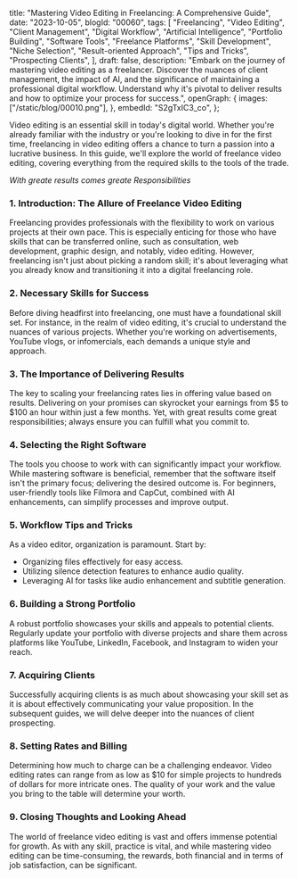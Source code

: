  title: "Mastering Video Editing in Freelancing: A Comprehensive Guide",
 date: "2023-10-05",
 blogId: "00060",
 tags: [
  "Freelancing",
  "Video Editing",
  "Client Management",
  "Digital Workflow",
  "Artificial Intelligence",
  "Portfolio Building",
  "Software Tools",
  "Freelance Platforms",
  "Skill Development",
  "Niche Selection",
  "Result-oriented Approach",
  "Tips and Tricks",
  "Prospecting Clients",
 ],
 draft: false,
 description:
  "Embark on the journey of mastering video editing as a freelancer. Discover the nuances of client management, the impact of AI, and the significance of maintaining a professional digital workflow. Understand why it's pivotal to deliver results and how to optimize your process for success.",
 openGraph: {
  images: ["/static/blog/00010.png"],
 },
 embedId: "S2gTxIC3_co",
};

<BlogHeader metadata={metadata} />

Video editing is an essential skill in today's digital world. Whether you're already familiar with the industry or you're looking to dive in for the first time, freelancing in video editing offers a chance to turn a passion into a lucrative business. In this guide, we'll explore the world of freelance video editing, covering everything from the required skills to the tools of the trade.

<YoutubeEmbed embedId={metadata.embedId} />

_With greate results comes greate Responsibilities_

### **1. Introduction: The Allure of Freelance Video Editing**

Freelancing provides professionals with the flexibility to work on various projects at their own pace. This is especially enticing for those who have skills that can be transferred online, such as consultation, web development, graphic design, and notably, video editing. However, freelancing isn't just about picking a random skill; it's about leveraging what you already know and transitioning it into a digital freelancing role.

### **2. Necessary Skills for Success**

Before diving headfirst into freelancing, one must have a foundational skill set. For instance, in the realm of video editing, it's crucial to understand the nuances of various projects. Whether you're working on advertisements, YouTube vlogs, or infomercials, each demands a unique style and approach.

### **3. The Importance of Delivering Results**

The key to scaling your freelancing rates lies in offering value based on results. Delivering on your promises can skyrocket your earnings from $5 to $100 an hour within just a few months. Yet, with great results come great responsibilities; always ensure you can fulfill what you commit to.

### **4. Selecting the Right Software**

The tools you choose to work with can significantly impact your workflow. While mastering software is beneficial, remember that the software itself isn't the primary focus; delivering the desired outcome is. For beginners, user-friendly tools like Filmora and CapCut, combined with AI enhancements, can simplify processes and improve output.

### **5. Workflow Tips and Tricks**

As a video editor, organization is paramount. Start by:

- Organizing files effectively for easy access.
- Utilizing silence detection features to enhance audio quality.
- Leveraging AI for tasks like audio enhancement and subtitle generation.

### **6. Building a Strong Portfolio**

A robust portfolio showcases your skills and appeals to potential clients. Regularly update your portfolio with diverse projects and share them across platforms like YouTube, LinkedIn, Facebook, and Instagram to widen your reach.

### **7. Acquiring Clients**

Successfully acquiring clients is as much about showcasing your skill set as it is about effectively communicating your value proposition. In the subsequent guides, we will delve deeper into the nuances of client prospecting.

### **8. Setting Rates and Billing**

Determining how much to charge can be a challenging endeavor. Video editing rates can range from as low as $10 for simple projects to hundreds of dollars for more intricate ones. The quality of your work and the value you bring to the table will determine your worth.

### **9. Closing Thoughts and Looking Ahead**

The world of freelance video editing is vast and offers immense potential for growth. As with any skill, practice is vital, and while mastering video editing can be time-consuming, the rewards, both financial and in terms of job satisfaction, can be significant.

<Note
 title='Graphic Designers'
 content="Stay tuned for our next blog, where we'll focus on graphic design and delve deeper into specific strategies to make your freelancing journey successful. Whether you're a seasoned editor or just getting started, the freelancing world is full of opportunities waiting to be seized."
/>

<GiscusComments />
